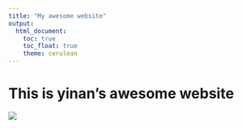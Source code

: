 ```yaml
---
title: "My awesome website"
output: 
  html_document:
    toc: true
    toc_float: true
    theme: cerulean
---
```


# This is yinan's awesome website

![](https://media.giphy.com/media/drXGoW1iudhKw/giphy.gif)
